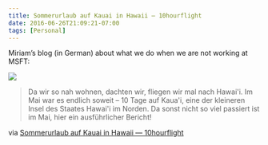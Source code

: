 ```yaml
---
title: Sommerurlaub auf Kauai in Hawaii — 10hourflight
date: 2016-06-26T21:09:21-07:00
tags: [Personal]
---
```

Miriam&#8217;s blog (in German) about what we do when we are not working at MSFT:

[![](https://10hourflight.files.wordpress.com/2016/06/g0101092.jpg?w=1440&quality=80&strip=info)](https://10hourflight.wordpress.com/2016/06/16/sommerurlaub-auf-kauai-in-hawaii/)

> Da wir so nah wohnen, dachten wir, fliegen wir mal nach Hawai'i. Im Mai war es endlich soweit – 10 Tage auf Kaua'i, eine der kleineren Insel des Staates Hawai'i im Norden. Da sonst nicht so viel passiert ist im Mai, hier ein ausführlicher Bericht!

via [Sommerurlaub auf Kauai in Hawaii — 10hourflight](https://10hourflight.wordpress.com/2016/06/16/sommerurlaub-auf-kauai-in-hawaii/)